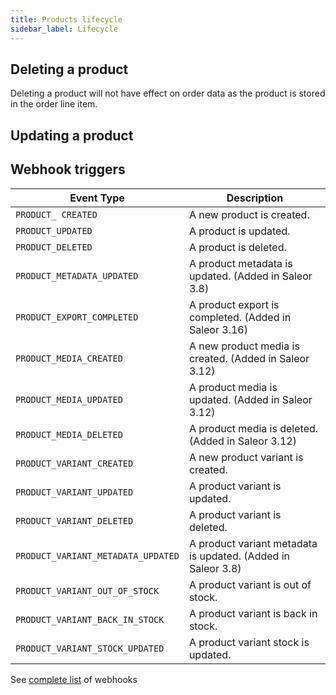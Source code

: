 ```yaml
---
title: Products lifecycle
sidebar_label: Lifecycle
---
```


## Deleting a product

Deleting a product will not have effect on order data as the product is stored in the order line item.

## Updating a product

## Webhook triggers

| Event Type                         | Description                                                  |
| ---------------------------------- | ------------------------------------------------------------ |
| `PRODUCT_ CREATED`                 | A new product is created.                                    |
| `PRODUCT_UPDATED`                  | A product is updated.                                        |
| `PRODUCT_DELETED`                  | A product is deleted.                                        |
| `PRODUCT_METADATA_UPDATED`         | A product metadata is updated. (Added in Saleor 3.8)         |
| `PRODUCT_EXPORT_COMPLETED`         | A product export is completed. (Added in Saleor 3.16)        |
| `PRODUCT_MEDIA_CREATED`            | A new product media is created. (Added in Saleor 3.12)       |
| `PRODUCT_MEDIA_UPDATED`            | A product media is updated. (Added in Saleor 3.12)           |
| `PRODUCT_MEDIA_DELETED`            | A product media is deleted. (Added in Saleor 3.12)           |
| `PRODUCT_VARIANT_CREATED`          | A new product variant is created.                            |
| `PRODUCT_VARIANT_UPDATED`          | A product variant is updated.                                |
| `PRODUCT_VARIANT_DELETED`          | A product variant is deleted.                                |
| `PRODUCT_VARIANT_METADATA_UPDATED` | A product variant metadata is updated. (Added in Saleor 3.8) |
| `PRODUCT_VARIANT_OUT_OF_STOCK`     | A product variant is out of stock.                           |
| `PRODUCT_VARIANT_BACK_IN_STOCK`    | A product variant is back in stock.                          |
| `PRODUCT_VARIANT_STOCK_UPDATED`    | A product variant stock is updated.                          |

See [complete list](http://localhost:3000/docs/3.x/api-reference/webhooks/enums/webhook-event-type-async-enum#values) of webhooks
